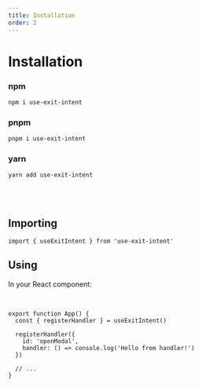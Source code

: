 ```yaml
---
title: Installation
order: 2
---
```


# Installation

### npm
```bash
npm i use-exit-intent
```

### pnpm
```bash
pnpm i use-exit-intent
```

### yarn
```bash
yarn add use-exit-intent
```

<br/><br/>

## Importing
```tsx
import { useExitIntent } from 'use-exit-intent'
```

## Using

In your React component:

<br />

```tsx
export function App() {
  const { registerHandler } = useExitIntent()

  registerHandler({
    id: 'openModal',
    handler: () => console.log('Hello from handler!')
  })

  // ...
}
```
